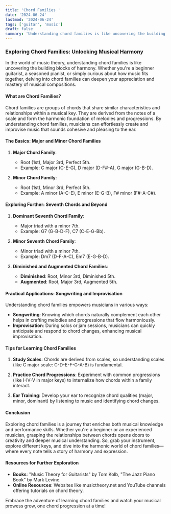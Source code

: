 ```yaml
---
title: 'Chord Families '
date: '2024-06-24'
lastmod: '2024-06-24'
tags: ['guitar', 'music']
draft: false
summary: 'Understanding chord families is like uncovering the building blocks of harmony'
---
```


### Exploring Chord Families: Unlocking Musical Harmony

In the world of music theory, understanding chord families is like uncovering the building blocks of harmony. Whether you're a beginner guitarist, a seasoned pianist, or simply curious about how music fits together, delving into chord families can deepen your appreciation and mastery of musical compositions.

#### What are Chord Families?

Chord families are groups of chords that share similar characteristics and relationships within a musical key. They are derived from the notes of a scale and form the harmonic foundation of melodies and progressions. By understanding chord families, musicians can effortlessly create and improvise music that sounds cohesive and pleasing to the ear.

#### The Basics: Major and Minor Chord Families

1. **Major Chord Family**:

   - Root (1st), Major 3rd, Perfect 5th.
   - Example: C major (C-E-G), D major (D-F#-A), G major (G-B-D).

2. **Minor Chord Family**:
   - Root (1st), Minor 3rd, Perfect 5th.
   - Example: A minor (A-C-E), E minor (E-G-B), F# minor (F#-A-C#).

#### Exploring Further: Seventh Chords and Beyond

1. **Dominant Seventh Chord Family**:

   - Major triad with a minor 7th.
   - Example: G7 (G-B-D-F), C7 (C-E-G-Bb).

2. **Minor Seventh Chord Family**:

   - Minor triad with a minor 7th.
   - Example: Dm7 (D-F-A-C), Em7 (E-G-B-D).

3. **Diminished and Augmented Chord Families**:
   - **Diminished**: Root, Minor 3rd, Diminished 5th.
   - **Augmented**: Root, Major 3rd, Augmented 5th.

#### Practical Applications: Songwriting and Improvisation

Understanding chord families empowers musicians in various ways:

- **Songwriting**: Knowing which chords naturally complement each other helps in crafting melodies and progressions that flow harmoniously.
- **Improvisation**: During solos or jam sessions, musicians can quickly anticipate and respond to chord changes, enhancing musical improvisation.

#### Tips for Learning Chord Families

1. **Study Scales**: Chords are derived from scales, so understanding scales (like C major scale: C-D-E-F-G-A-B) is fundamental.

2. **Practice Chord Progressions**: Experiment with common progressions (like I-IV-V in major keys) to internalize how chords within a family interact.

3. **Ear Training**: Develop your ear to recognize chord qualities (major, minor, dominant) by listening to music and identifying chord changes.

#### Conclusion

Exploring chord families is a journey that enriches both musical knowledge and performance skills. Whether you're a beginner or an experienced musician, grasping the relationships between chords opens doors to creativity and deeper musical understanding. So, grab your instrument, explore different keys, and dive into the harmonic world of chord families—where every note tells a story of harmony and expression.

#### Resources for Further Exploration

- **Books**: "Music Theory for Guitarists" by Tom Kolb, "The Jazz Piano Book" by Mark Levine.
- **Online Resources**: Websites like musictheory.net and YouTube channels offering tutorials on chord theory.

Embrace the adventure of learning chord families and watch your musical prowess grow, one chord progression at a time!

